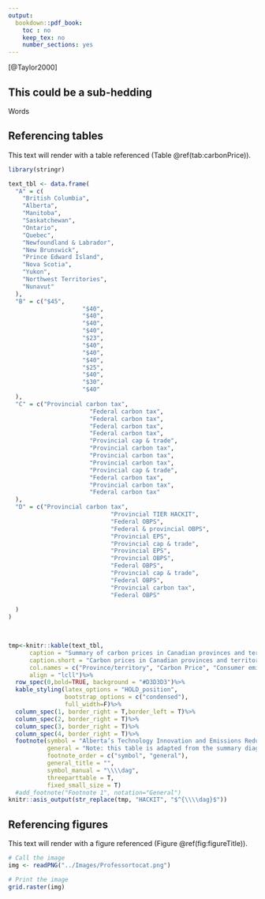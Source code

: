 ```yaml
---
output:
  bookdown::pdf_book:
    toc : no
    keep_tex: no
    number_sections: yes
---
```


<!-- This section is mandatory! -->

[@Taylor2000]

## This could be a sub-hedding

Words

## Referencing tables

This text will render with a table referenced (Table \@ref(tab:carbonPrice)).

```r
library(stringr)

text_tbl <- data.frame(
  "A" = c(
    "British Columbia",
    "Alberta",
    "Manitoba",
    "Saskatchewan",
    "Ontario",
    "Quebec",
    "Newfoundland & Labrador",
    "New Brunswick",
    "Prince Edward Island",
    "Nova Scotia",
    "Yukon",
    "Northwest Territories",
    "Nunavut"
  ),
  "B" = c("$45",
                     "$40",
                     "$40",
                     "$40",
                     "$40",
                     "$23",
                     "$40",
                     "$40",
                     "$40",
                     "$25",
                     "$40",
                     "$30",
                     "$40"
  ),
  "C" = c("Provincial carbon tax",
                       "Federal carbon tax",
                       "Federal carbon tax",
                       "Federal carbon tax",
                       "Federal carbon tax",
                       "Provincial cap & trade",
                       "Provincial carbon tax",
                       "Provincial carbon tax",
                       "Provincial carbon tax",
                       "Provincial cap & trade",
                       "Federal carbon tax",
                       "Provincial carbon tax",
                       "Federal carbon tax"
  ),
  "D" = c("Provincial carbon tax",
                             "Provincial TIER HACKIT",
                             "Federal OBPS",
                             "Federal & provincial OBPS",
                             "Provincial EPS",
                             "Provincial cap & trade",
                             "Provincial EPS",
                             "Provincial OBPS",
                             "Federal OBPS",
                             "Provincial cap & trade",
                             "Federal OBPS",
                             "Provincial carbon tax",
                             "Federal OBPS"
    
  )
)
  


tmp<-knitr::kable(text_tbl,
      caption = "Summary of carbon prices in Canadian provinces and territories as of December 2021, and the mechanisms used to regulate emissions.",
      caption.short = "Carbon prices in Canadian provinces and territories, 2021.",
      col.names = c("Province/territory", "Carbon Price", "Consumer emissions", "Industrial emissions"),
      align = "lcll")%>%
  row_spec(0,bold=TRUE, background = "#D3D3D3")%>%
  kable_styling(latex_options = "HOLD_position",
                bootstrap_options = c("condensed"),
                full_width=F)%>%
  column_spec(1, border_right = T,border_left = T)%>%
  column_spec(2, border_right = T)%>%
  column_spec(3, border_right = T)%>%
  column_spec(4, border_right = T)%>%
  footnote(symbol = "Alberta’s Technology Innovation and Emissions Reduction (TIER) law is a type of baseline and credit system similar to an EPS or OBPS.",
           general = "Note: this table is adapted from the summary diagram found at https://www.energyhub.org/carbon-pricing/ accessed on December 24, 2021.",
           footnote_order = c("symbol", "general"),
           general_title = "",
           symbol_manual = "\\\\dag",
           threeparttable = T,
           fixed_small_size = T)
  #add_footnote("Footnote 1", notation="General")
knitr::asis_output(str_replace(tmp, "HACKIT", "$^{\\\\dag}$")) 
```

## Referencing figures

This text will render with a figure referenced (Figure \@ref(fig:figureTitle)).

```r

# Call the image
img <- readPNG("../Images/Professortocat.png")

# Print the image
grid.raster(img)
```

